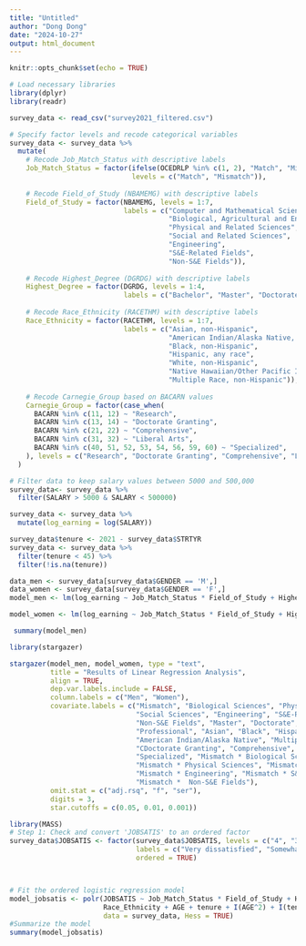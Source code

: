 ```yaml
---
title: "Untitled"
author: "Dong Dong"
date: "2024-10-27"
output: html_document
---
```


```r
knitr::opts_chunk$set(echo = TRUE)
```

```r
# Load necessary libraries
library(dplyr)
library(readr)
```


```r
survey_data <- read_csv("survey2021_filtered.csv")
```
```r
# Specify factor levels and recode categorical variables
survey_data <- survey_data %>%
  mutate(
    # Recode Job_Match_Status with descriptive labels
    Job_Match_Status = factor(ifelse(OCEDRLP %in% c(1, 2), "Match", "Mismatch"),
                              levels = c("Match", "Mismatch")),
    
    # Recode Field_of_Study (NBAMEMG) with descriptive labels
    Field_of_Study = factor(NBAMEMG, levels = 1:7,
                            labels = c("Computer and Mathematical Sciences",
                                       "Biological, Agricultural and Environmental Life Sciences",
                                       "Physical and Related Sciences",
                                       "Social and Related Sciences",
                                       "Engineering",
                                       "S&E-Related Fields",
                                       "Non-S&E Fields")),
    
    # Recode Highest_Degree (DGRDG) with descriptive labels
    Highest_Degree = factor(DGRDG, levels = 1:4,
                            labels = c("Bachelor", "Master", "Doctorate", "Professional")),
    
    # Recode Race_Ethnicity (RACETHM) with descriptive labels
    Race_Ethnicity = factor(RACETHM, levels = 1:7,
                            labels = c("Asian, non-Hispanic",
                                       "American Indian/Alaska Native, non-Hispanic",
                                       "Black, non-Hispanic",
                                       "Hispanic, any race",
                                       "White, non-Hispanic",
                                       "Native Hawaiian/Other Pacific Islander, non-Hispanic",
                                       "Multiple Race, non-Hispanic")),
    
    # Recode Carnegie_Group based on BACARN values
    Carnegie_Group = factor(case_when(
      BACARN %in% c(11, 12) ~ "Research",
      BACARN %in% c(13, 14) ~ "Doctorate Granting",
      BACARN %in% c(21, 22) ~ "Comprehensive",
      BACARN %in% c(31, 32) ~ "Liberal Arts",
      BACARN %in% c(40, 51, 52, 53, 54, 56, 59, 60) ~ "Specialized",
    ), levels = c("Research", "Doctorate Granting", "Comprehensive", "Liberal Arts", "Specialized"))
  )
```



```r
# Filter data to keep salary values between 5000 and 500,000
survey_data<- survey_data %>%
  filter(SALARY > 5000 & SALARY < 500000)

```

```r
survey_data <- survey_data %>%
  mutate(log_earning = log(SALARY))
```

```r
survey_data$tenure <- 2021 - survey_data$STRTYR
survey_data <- survey_data %>%
  filter(tenure < 45) %>%
  filter(!is.na(tenure))

```

```r
data_men <- survey_data[survey_data$GENDER == 'M',]
data_women <- survey_data[survey_data$GENDER == 'F',] 
model_men <- lm(log_earning ~ Job_Match_Status * Field_of_Study + Highest_Degree + Race_Ethnicity + Job_Match_Status + AGE + tenure   + I(AGE^2) + I(tenure ^2) + Carnegie_Group, data = data_men)

model_women <- lm(log_earning ~ Job_Match_Status * Field_of_Study + Highest_Degree + Race_Ethnicity + Job_Match_Status + AGE + tenure  + I(AGE^2) + I(tenure^2) + Carnegie_Group, data = data_women)
```

```r
 summary(model_men)

```

```r
library(stargazer)
```

```r
stargazer(model_men, model_women, type = "text",
          title = "Results of Linear Regression Analysis",
          align = TRUE,
          dep.var.labels.include = FALSE,
          column.labels = c("Men", "Women"),
          covariate.labels = c("Mismatch", "Biological Sciences", "Physical Sciences",
                               "Social Sciences", "Engineering", "S&E-Related Fields",
                               "Non-S&E Fields", "Master", "Doctorate",
                               "Professional", "Asian", "Black", "Hispanic", "White",
                               "American Indian/Alaska Native", "Multiple", "Age", "Tenure", "Age Squared", "Tenure Squared",
                               "CDoctorate Granting", "Comprehensive", "Liberal Arts",
                               "Specialized", "Mismatch * Biological Sciences",
                               "Mismatch * Physical Sciences", "Mismatch * Social Sciences",
                               "Mismatch * Engineering", "Mismatch * S&E-Related Fields",
                               "Mismatch *  Non-S&E Fields"),
          omit.stat = c("adj.rsq", "f", "ser"),
          digits = 3,
          star.cutoffs = c(0.05, 0.01, 0.001))
```


```r
library(MASS)
# Step 1: Check and convert 'JOBSATIS' to an ordered factor
survey_data$JOBSATIS <- factor(survey_data$JOBSATIS, levels = c("4", "3", "2", "1"),
                               labels = c("Very dissatisfied", "Somewhat dissatisfied", "Somewhat satisfied", "Very satisfied"),
                               ordered = TRUE)



# Fit the ordered logistic regression model
model_jobsatis <- polr(JOBSATIS ~ Job_Match_Status * Field_of_Study + Highest_Degree + 
                       Race_Ethnicity + AGE + tenure + I(AGE^2) + I(tenure^2) + Carnegie_Group, 
                       data = survey_data, Hess = TRUE)
#Summarize the model
summary(model_jobsatis)

```
